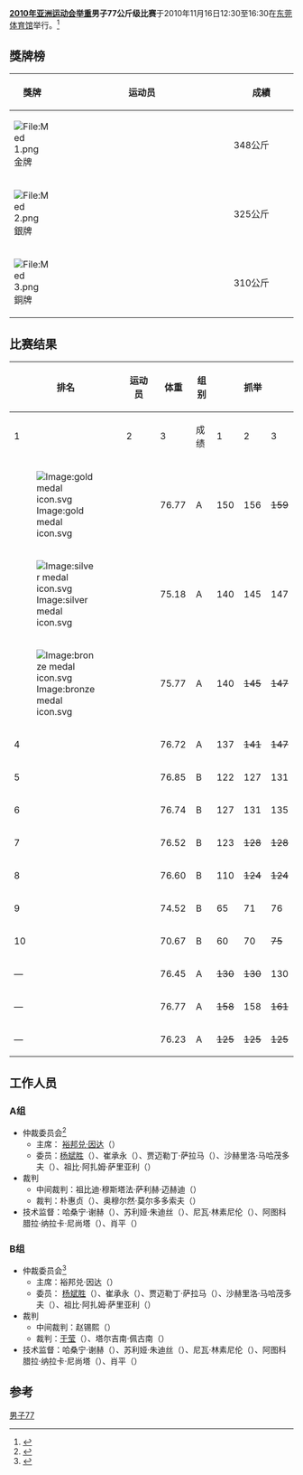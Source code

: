 {{2010年亚运会举重}}
'''[[2010年亚洲运动会|2010年亚洲运动会]][[2010年亚洲运动会举重比赛|举重]]男子77公斤级比赛'''于2010年11月16日12:30至16:30在[[东莞体育馆|东莞体育馆]]举行。<ref>{{Cite web |url=http://www.gz2010.cn/info/CHN_CHN/ZZ/ZZS103A_WL@@@@@@@@@@@@@@@CHN.html |title=举重 - 项目相关信息 |accessdate=2011-08-13 |archive-date=2016-09-24 |archive-url=https://web.archive.org/web/20160924012706/http://www.gz2010.cn/info/CHN_CHN/ZZ/ZZS103A_WL@@@@@@@@@@@@@@@CHN.html |dead-url=no }}</ref>

==獎牌榜==
{| class="wikitable" style="font-size:90%;" width=400
|- bgcolor="#efefef"
! width=60| 獎牌
! width=300|运动员
! width=100| 成績
|-
| bgcolor="gold" | [[File:Med_1.png|File:Med 1.png]] 金牌
| {{flagIOC2athlete|[[方金哲|方金哲]]|PRK|2010年亚洲运动会}} || 348公斤
|-
| bgcolor="silver" | [[File:Med_2.png|File:Med 2.png]] 銀牌
| {{flagIOC2athlete|[[基里尔·帕夫洛夫|基里尔·帕夫洛夫]]|KAZ|2010年亚洲运动会}} || 325公斤
|-
| bgcolor="cc9966" | [[File:Med_3.png|File:Med 3.png]] 銅牌
| {{flagIOC2athlete|[[道连·绍耶捷耶夫|道连·绍耶捷耶夫]]|KAZ|2010年亚洲运动会}} || 310公斤
|}

==比赛结果==
{|class = "wikitable" style="font-size:90%; text-align:center"
! rowspan=2 width=40|排名
! rowspan=2 width=250|运动员
! rowspan=2 width=60|体重
! rowspan=2 width=40|组别
!colspan=4| 抓举
!colspan=4| 挺举
!rowspan=2 width=80| 总成绩
|-
! width=40|1
! width=40|2
! width=40|3
! width=55|成绩
! width=40|1
! width=40|2
! width=40|3
! width=55|成绩
|-
|[[Image:gold_medal_icon.svg|Image:gold medal icon.svg]]
|align=left| {{flagIOC2athlete|[[方金哲|方金哲]]|PRK|2010年亚洲运动会}} || 76.77 || A || 150 || 156 || <s>159</s> || 156 || 185 || 192 || — || 192 || 348
|-
|[[Image:silver_medal_icon.svg|Image:silver medal icon.svg]]
|align=left| {{flagIOC2athlete|[[基里尔·帕夫洛夫|基里尔·帕夫洛夫]]|KAZ|2010年亚洲运动会}} || 75.18 || A || 140 || 145 || 147 || 147 || 170 || 175 || 178 || 178 || 325
|-
|[[Image:bronze_medal_icon.svg|Image:bronze medal icon.svg]]
|align=left| {{flagIOC2athlete|[[道连·绍耶捷耶夫|道连·绍耶捷耶夫]]|KAZ|2010年亚洲运动会}} || 75.77 || A || 140 || <s>145</s> || <s>147</s> || 140 || 170 || <s>186</s> || <s>186</s> || 170 || 310
|-
|4
|align=left| {{flagIOC2athlete|[[贾苏尔别克·朱马耶夫|贾苏尔别克·朱马耶夫]]|TKM|2010年亚洲运动会}} || 76.72 || A || 137 || <s>141</s> || <s>147</s> || 137 || 159 || <s>167</s> || <s>174</s> || 159 || 296
|-
|5
|align=left| {{flagIOC2athlete|[[奕格猜·伊兰|奕格猜·伊兰]]|THA|2010年亚洲运动会}} || 76.85 || B || 122 || 127 || 131 || 131 || 155 || 160 || 165 || 165 || 296
|-
|6
|align=left| {{flagIOC2athlete|[[奇特拉杜尔加·帕德马·拉朱|奇特拉杜尔加·帕德马·拉朱]]|IND|2010年亚洲运动会}} || 76.74 || B || 127 || 131 || 135 || 135 || 155 || 160 || <s>165</s> || 160 || 295
|-
|7
|align=left| {{flagIOC2athlete|[[哈利勒·易卜拉欣·J·哈姆坎|哈利勒·易卜拉欣·J·哈姆坎]]|KSA|2010年亚洲运动会}} || 76.52 || B || 123 || <s>128</s> || <s>128</s> || 123 || 147 || <s>151</s> || <s>154</s> || 147 || 270
|-
|8
|align=left| {{flagIOC2athlete|[[侯赛因·艾哈迈德|侯赛因·艾哈迈德]]|KUW|2010年亚洲运动会}} || 76.60 || B || 110 || <s>124</s> || <s>124</s> || 110 || 130 || — || — || 130 || 240
|-
|9
|align=left| {{flagIOC2athlete|[[伊萨·萨利赫·鲁米|伊萨·萨利赫·鲁米]]|QAT|2010年亚洲运动会}} || 74.52 || B || 65 || 71 || 76 || 76 || 80 || 85 || 90 || 90 || 166
|-
|10
|align=left| {{flagIOC2athlete|[[雅辛托·巴罗斯|雅辛托·巴罗斯]]|TLS|2010年亚洲运动会}} || 70.67 || B || 60 || 70 || <s>75</s> || 70 || 80 || 90 || <s>95</s> || 90 || 160
|-
|—
|align=left| {{flagIOC2athlete|[[素差·颂汶|素差·颂汶]]|THA|2010年亚洲运动会}} || 76.45 || A || <s>130</s> || <s>130</s> || 130 || 130 || <s>166</s> || <s>166</s> || <s>166</s> || — || 无有效成绩
|-
|—
|align=left| {{flagIOC2athlete|[[苏达金|苏达金]]|CHN|2010年亚洲运动会}} || 76.77 || A || <s>158</s> || 158 || <s>161</s> || 158 || <s>190</s> || <s>190</s> || <s>190</s> || — || 无有效成绩
|-
|—
|align=left| {{flagIOC2athlete|[[杨成竹|杨成竹]]|VIE|2010年亚洲运动会}} || 76.23 || A || <s>125</s> || <s>125</s> || <s>125</s> || — || — || — || — || — || 未完成比赛
|}

==工作人员==
===A组===
*仲裁委员会<ref>{{cite web |url=http://www.gz2010.cn/info/CHN_CHN/WL/WLR151A_WLM077077A@@@@@@@CHN.html |language=zh-cn |title=男子77公斤级 A组 |publisher=2010年广州亚运会官方网站 |accessdate=2011-06-29 |archive-date=2019-02-14 |archive-url=https://web.archive.org/web/20190214054340/http://www.gz2010.cn/info/CHN_CHN/WL/WLR151A_WLM077077A@@@@@@@CHN.html |dead-url=no }}</ref>
**主席： [[裕邦兑·因达|裕邦兑·因达]]（{{THA}}）
**委员：[[杨斌胜|杨斌胜]]（{{CHN}}）、崔承永（{{KOR}}）、贾迈勒丁·萨拉马（{{SYR}}）、沙赫里洛·马哈茂多夫（{{UZB}}）、祖比·阿扎姆·萨里亚利（{{JOR}}）
*裁判
**中间裁判：祖比迪·穆斯塔法·萨利赫·迈赫迪（{{IRQ}}）
**裁判：朴惠贞（{{PRK}}）、奥穆尔然·莫尔多多索夫（{{KGZ}}）
*技术监督：哈桑宁·谢赫（{{SYR}}）、苏利娅·朱迪丝（{{PHI}}）、尼瓦·林素尼伦（{{THA}}）、阿图科腊拉·纳拉卡·尼尚塔（{{SRI}}）、肖平（{{CHN}}）
===B组===
*仲裁委员会<ref>{{cite web |url=http://www.gz2010.cn/info/CHN_CHN/WL/WLR151A_WLM077077B@@@@@@@CHN.html |language=zh-cn |title=男子77公斤级 B组 |publisher=2010年广州亚运会官方网站 |accessdate=2011-06-29 |archive-date=2019-02-14 |archive-url=https://web.archive.org/web/20190214054340/http://www.gz2010.cn/info/CHN_CHN/WL/WLR151A_WLM077077B@@@@@@@CHN.html |dead-url=no }}</ref>
**主席：裕邦兑·因达（{{THA}}）
**委员： [[杨斌胜|杨斌胜]]（{{CHN}}）、崔承永（{{KOR}}）、贾迈勒丁·萨拉马（{{SYR}}）、沙赫里洛·马哈茂多夫（{{UZB}}）、祖比·阿扎姆·萨里亚利（{{JOR}}）
*裁判
**中间裁判：赵锡熙（{{KOR}}）
**裁判：[[于莹|于莹]]（{{CHN}}）、塔尔吉南·佩古南（{{INA}}）
*技术监督：哈桑宁·谢赫（{{SYR}}）、苏利娅·朱迪丝（{{PHI}}）、尼瓦·林素尼伦（{{THA}}）、阿图科腊拉·纳拉卡·尼尚塔（{{SRI}}）、肖平（{{CHN}}）

==参考==
{{reflist|2}}

[[Category:2010年亚洲运动会举重比赛|男子77]]